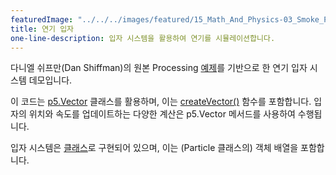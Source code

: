 ```yaml
---
featuredImage: "../../../images/featured/15_Math_And_Physics-03_Smoke_Particle_System-thumbnail.png"
title: 연기 입자
one-line-description: 입자 시스템을 활용하여 연기를 시뮬레이션합니다.
---
```


다니엘 쉬프만(Dan Shiffman)의 원본 Processing 
<a href="https://natureofcode.com/book/chapter-4-particle-systems/">예제</a>를 기반으로 한 연기 입자 시스템 데모입니다.

이 코드는 <a href="https://p5js.org/reference/#/p5.Vector">p5.Vector</a> 클래스를 활용하며, 
이는 <a href="https://p5js.org/reference/#/p5/createVector">createVector()</a> 함수를 포함합니다. 
입자의 위치와 속도를 업데이트하는 다양한 계산은 p5.Vector 메서드를 사용하여 수행됩니다.

입자 시스템은 <a href="https://p5js.org/reference/#/p5/class">클래스</a>로 구현되어 있으며, 
이는 (Particle 클래스의) 객체 배열을 포함합니다.